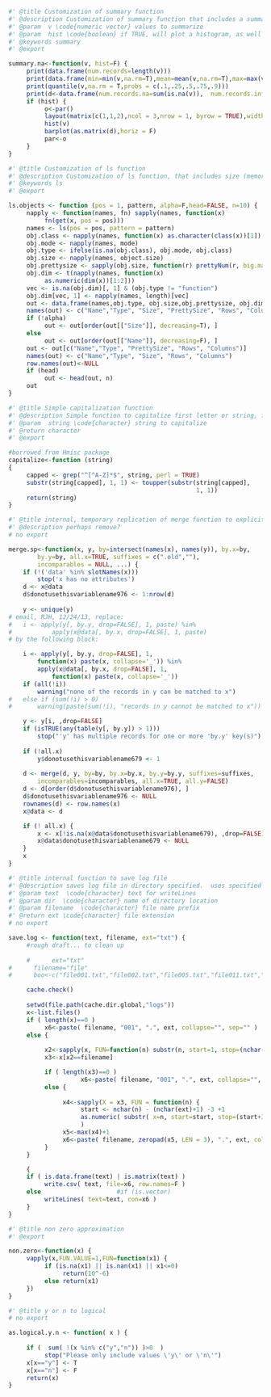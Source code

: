 ```r

#' @title Customization of summary function
#' @description Customization of summary function that includes a summary of the number of values that are na, infinite, or not numeric.  Also reports n records, min, mean, max, and several quantiles. 
#' @param  v \code{numeric vector} values to summarize
#' @param  hist \code{boolean} if TRUE, will plot a histogram, as well as output text to console
#' @keywords summary
#' @export

summary.na<-function(v, hist=F) {
     print(data.frame(num.records=length(v)))
     print(data.frame(min=min(v,na.rm=T),mean=mean(v,na.rm=T),max=max(v,na.rm=T)))
     print(quantile(v,na.rm = T,probs = c(.1,.25,.5,.75,.9)))
     print(d<-data.frame(num.records.na=sum(is.na(v)),  num.records.infinite=sum(is.infinite(v)),  num.records.not.numeric=sum(!is.numeric(v))))
     if (hist) {
          o<-par()
          layout(matrix(c(1,1,2),ncol = 3,nrow = 1, byrow = TRUE),widths=c(2,1))
          hist(v)
          barplot(as.matrix(d),horiz = F)
          par<-o
     }
}
```



```r
#' @title Customization of ls function
#' @description Customization of ls function, that includes size (memory) of all objects or data in current session environment.
#' @keywords ls
#' @export

ls.objects <- function (pos = 1, pattern, alpha=F,head=FALSE, n=10) {
     napply <- function(names, fn) sapply(names, function(x)
          fn(get(x, pos = pos)))
     names <- ls(pos = pos, pattern = pattern)
     obj.class <- napply(names, function(x) as.character(class(x))[1])
     obj.mode <- napply(names, mode)
     obj.type <- ifelse(is.na(obj.class), obj.mode, obj.class)
     obj.size <- napply(names, object.size)
     obj.prettysize <- sapply(obj.size, function(r) prettyNum(r, big.mark = ",") )
     obj.dim <- t(napply(names, function(x)
          as.numeric(dim(x))[1:2]))
     vec <- is.na(obj.dim)[, 1] & (obj.type != "function")
     obj.dim[vec, 1] <- napply(names, length)[vec]
     out <- data.frame(names,obj.type, obj.size,obj.prettysize, obj.dim)
     names(out) <- c("Name","Type", "Size", "PrettySize", "Rows", "Columns")
     if (!alpha)
          out <- out[order(out[["Size"]], decreasing=T), ]
     else
          out <- out[order(out[["Name"]], decreasing=F), ]
     out <- out[c("Name","Type", "PrettySize", "Rows", "Columns")]
     names(out) <- c("Name","Type", "Size", "Rows", "Columns")
     row.names(out)<-NULL
     if (head)
          out <- head(out, n)
     out
}
```

```r
#' @title Simple capitalization function
#' @description Simple function to capitalize first letter or string, for prettying up plot titles, legends, axes, etc.
#' @param  string \code{character} string to capitalize
#' @return character
#' @export

#borrowed from Hmisc package
capitalize<-function (string) 
{
     capped <- grep("^[^A-Z]*$", string, perl = TRUE)
     substr(string[capped], 1, 1) <- toupper(substr(string[capped], 
                                                    1, 1))
     return(string)
}
```


```r
#' @title internal, temporary replication of merge function to explicitly indicate merging of spatial object with a data.frame
#' @description perhaps remove?
# no export

merge.sp<-function(x, y, by=intersect(names(x), names(y)), by.x=by, 
     	by.y=by, all.x=TRUE, suffixes = c(".old",""), 
		incomparables = NULL, ...) {
	if (!('data' %in% slotNames(x)))
		stop('x has no attributes')
	d <- x@data
	d$donotusethisvariablename976 <- 1:nrow(d)
	
	y <- unique(y)
# email, RJH, 12/24/13, replace:
#	i <- apply(y[, by.y, drop=FALSE], 1, paste) %in% 
#			apply(x@data[, by.x, drop=FALSE], 1, paste)
# by the following block:

	i <- apply(y[, by.y, drop=FALSE], 1, 
		function(x) paste(x, collapse='_')) %in% 
		apply(x@data[, by.x, drop=FALSE], 1, 
			function(x) paste(x, collapse='_'))
	if (all(!i))
		warning("none of the records in y can be matched to x")
# 	else if (sum(!i) > 0)
# 		warning(paste(sum(!i), "records in y cannot be matched to x"))

	y <- y[i, ,drop=FALSE]
	if (isTRUE(any(table(y[, by.y]) > 1)))
		stop("'y' has multiple records for one or more 'by.y' key(s)")
	
	if (!all.x)
		y$donotusethisvariablename679 <- 1
	
	d <- merge(d, y, by=by, by.x=by.x, by.y=by.y, suffixes=suffixes, 
		incomparables=incomparables, all.x=TRUE, all.y=FALSE)
	d <- d[order(d$donotusethisvariablename976), ]
	d$donotusethisvariablename976 <- NULL
	rownames(d) <- row.names(x)
	x@data <- d

	if (! all.x) {
		x <- x[!is.na(x@data$donotusethisvariablename679), ,drop=FALSE] 
		x@data$donotusethisvariablename679 <- NULL
	}
	x
}
```

```r
#' @title internal function to save log file
#' @description saves log file in directory specified.  uses specified prefix.  reads names of existing logs in the directory to specify a number, incrementing it from the largest number of that file type.
#' @param text  \code{character} text for writeLines 
#' @param dir  \code{character} name of directory location 
#' @param filename  \code{character} file name prefix 
#' @return ext \code{character} file extension
# no export

save.log <- function(text, filename, ext="txt") {
     #rough draft... to clean up
     
     #      ext="txt"
#      filename="file"
#      boo<-c("file001.txt","file002.txt","file005.txt","file011.txt","otherfile.txt")

     cache.check()
     
     setwd(file.path(cache.dir.global,"logs"))
     x<-list.files()
     if ( length(x)==0 )
          x6<-paste( filename, "001", ".", ext, collapse="", sep="" )
     else {
               
          x2<-sapply(x, FUN=function(n) substr(n, start=1, stop=(nchar(n)-nchar(ext)-1-3)))
          x3<-x[x2==filename]

          if ( length(x3)==0 )
                    x6<-paste( filename, "001", ".", ext, collapse="", sep="" )
          else {
               
               x4<-sapply(X = x3, FUN = function(n) {
                    start <- nchar(n) - (nchar(ext)+1) -3 +1
                    as.numeric( substr( x=n, start=start, stop=(start+3-1)) ) }
                    )
               x5<-max(x4)+1
               x6<-paste( filename, zeropad(x5, LEN = 3), ".", ext, collapse="", sep="" )
          }
     }

     {
     if ( is.data.frame(text) | is.matrix(text) )
          write.csv( text, file=x6, row.names=F )
     else                     #if (is.vector)
          writeLines( text=text, con=x6 )
     }
}
```


```r
#' @title non zero approximation
#' @export

non.zero<-function(x) {
     vapply(x,FUN.VALUE=1,FUN=function(x1) {
          if (is.na(x1) || is.nan(x1) || x1<=0)  
               return(10^-6)
          else return(x1)
     })
}
```

```r
#' @title y or n to logical
# no export

as.logical.y.n <- function( x ) {
     
     if (  sum( !(x %in% c("y","n")) )>0  )
          stop("Please only include values \'y\' or \'n\'")
     x[x=="y"] <- T
     x[x=="n"] <- F
     return(x)
}

```

